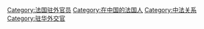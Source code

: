 [[Category:法国驻外官员|Category:法国驻外官员]]
[[Category:在中国的法国人|Category:在中国的法国人]]
[[Category:中法关系|Category:中法关系]]
[[Category:驻华外交官|Category:驻华外交官]]